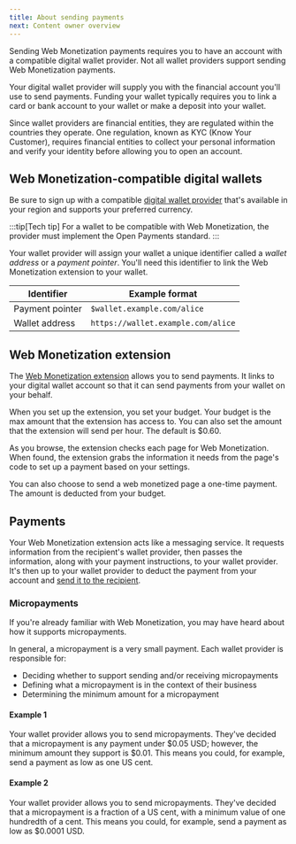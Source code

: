 ```yaml
---
title: About sending payments
next: Content owner overview
---
```



Sending Web Monetization payments requires you to have an account with a compatible digital wallet provider. Not all wallet providers support sending Web Monetization payments.

Your digital wallet provider will supply you with the financial account you'll use to send payments. Funding your wallet typically requires you to link a card or bank account to your wallet or make a deposit into your wallet.

Since wallet providers are financial entities, they are regulated within the countries they operate. One regulation, known as KYC (Know Your Customer), requires financial entities to collect your personal information and verify your identity before allowing you to open an account.

## Web Monetization-compatible digital wallets

Be sure to sign up with a compatible [digital wallet provider](/wallets) that's available in your region and supports your preferred currency.

:::tip[Tech tip]
For a wallet to be compatible with Web Monetization, the provider must implement the <LinkOut href="https://openpayments.dev">Open Payments</LinkOut> standard.
:::

Your wallet provider will assign your wallet a unique identifier called a _wallet address_ or a _payment pointer_. You'll need this identifier to link the Web Monetization extension to your wallet.

| Identifier      | Example format                     |
| --------------- | ---------------------------------- |
| Payment pointer | `$wallet.example.com/alice`        |
| Wallet address  | `https://wallet.example.com/alice` |

## Web Monetization extension

The [Web Monetization extension](/supporters/get-started#install-the-extension) allows you to send payments. It links to your digital wallet account so that it can send payments from your wallet on your behalf.

When you set up the extension, you set your budget. Your budget is the max amount that the extension has access to. You can also set the amount that the extension will send per hour. The default is $0.60.

As you browse, the extension checks each page for Web Monetization. When found, the extension grabs the information it needs from the page's code to set up a payment based on your settings.

You can also choose to send a web monetized page a one-time payment. The amount is deducted from your budget.

## Payments

Your Web Monetization extension acts like a messaging service. It requests information from the recipient's wallet provider, then passes the information, along with your payment instructions, to your wallet provider. It's then up to your wallet provider to deduct the payment from your account and [send it to the recipient](/developers/about-receiving).

### Micropayments

If you're already familiar with Web Monetization, you may have heard about how it supports micropayments.

In general, a micropayment is a very small payment. Each wallet provider is responsible for:

- Deciding whether to support sending and/or receiving micropayments
- Defining what a micropayment is in the context of their business
- Determining the minimum amount for a micropayment

#### Example 1

Your wallet provider allows you to send micropayments. They've decided that a micropayment is any payment under $0.05 USD; however, the minimum amount they support is $0.01. This means you could, for example, send a payment as low as one US cent.

#### Example 2

Your wallet provider allows you to send micropayments. They've decided that a micropayment is a fraction of a US cent, with a minimum value of one hundredth of a cent. This means you could, for example, send a payment as low as $0.0001 USD.
